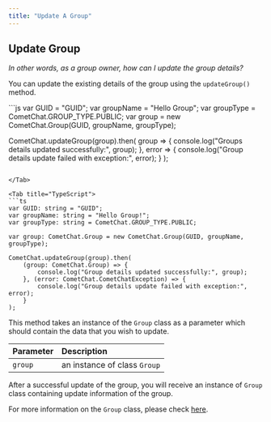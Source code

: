 ```yaml
---
title: "Update A Group"
---
```




## Update Group

*In other words, as a group owner, how can I update the group details?*

You can update the existing details of the group using the `updateGroup()` method.

<Tabs>
<Tab title="JavaScript">
```js
var GUID = "GUID";
var groupName = "Hello Group";
var groupType = CometChat.GROUP_TYPE.PUBLIC;
var group = new CometChat.Group(GUID, groupName, groupType);

CometChat.updateGroup(group).then(
  group => {
    console.log("Groups details updated successfully:", group);
  }, error => {
    console.log("Group details update failed with exception:", error);
  }
);
```

</Tab>

<Tab title="TypeScript">
```ts
var GUID: string = "GUID";
var groupName: string = "Hello Group!";
var groupType: string = CometChat.GROUP_TYPE.PUBLIC;

var group: CometChat.Group = new CometChat.Group(GUID, groupName, groupType);

CometChat.updateGroup(group).then(
    (group: CometChat.Group) => {
        console.log("Group details updated successfully:", group);
    }, (error: CometChat.CometChatException) => {
        console.log("Group details update failed with exception:", error);
    }
);
```

</Tab>

</Tabs>

This method takes an instance of the `Group` class as a parameter which should contain the data that you wish to update.

| Parameter | Description                  |
| :--------- | :---------------------------- |
| `group`   | an instance of class `Group` |

After a successful update of the group, you will receive an instance of `Group` class containing update information of the group.

For more information on the `Group` class, please check [here](/sdk/ionic/3.0/groups-create-group#group-class).
